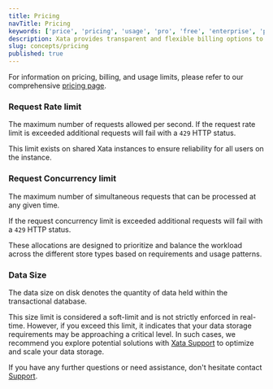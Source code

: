 ```yaml
---
title: Pricing
navTitle: Pricing
keywords: ['price', 'pricing', 'usage', 'pro', 'free', 'enterprise', 'plan']
description: Xata provides transparent and flexible billing options to accommodate user needs
slug: concepts/pricing
published: true
---
```


For information on pricing, billing, and usage limits, please refer to our comprehensive [pricing page](/pricing).

### Request Rate limit

The maximum number of requests allowed per second. If the request rate limit is exceeded additional requests will fail with a `429` HTTP status.

This limit exists on shared Xata instances to ensure reliability for all users on the instance.

### Request Concurrency limit

The maximum number of simultaneous requests that can be processed at any given time.

If the request concurrency limit is exceeded additional requests will fail with a `429` HTTP status.

These allocations are designed to prioritize and balance the workload across the different store types based on requirements and usage patterns.

### Data Size

The data size on disk denotes the quantity of data held within the transactional database.

This size limit is considered a soft-limit and is not strictly enforced in real-time. However, if you exceed this limit, it indicates that your data storage requirements may be approaching a critical level. In such cases, we recommend you explore potential solutions with [Xata Support](https://support.xata.io/hc/en-us) to optimize and scale your data storage.



If you have any further questions or need assistance, don't hesitate contact [Support](https://support.xata.io/hc/en-us).
